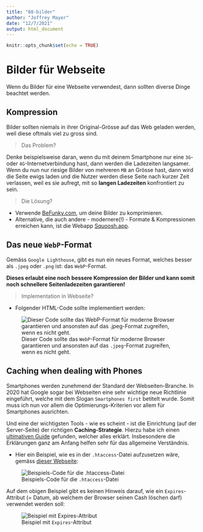 ```yaml
---
title: "08-bilder"
author: "Joffrey Mayer"
date: "12/7/2021"
output: html_document
---
```


```r
knitr::opts_chunk$set(echo = TRUE)
```

# Bilder für Webseite

Wenn du Bilder für eine Webseite verwendest, dann sollten diverse Dinge beachtet werden.

## Kompression

Bilder sollten niemals in ihrer Original-Grösse auf das Web geladen werden, weil diese oftmals viel zu gross sind. 

> Das Problem? 

Denke beispielsweise daran, wenn du mit deinem Smartphone nur eine `3G`- oder `4G`-Internetverbindung hast, dann werden die Ladezeiten langsamer. Wenn du nun nur riesige Bilder von mehreren `MB` an Grösse hast, dann wird die Seite ewigs laden und die Nutzer werden diese Seite nach kurzer Zeit verlassen, weil es sie aufregt, mit so **langen Ladezeiten** konfrontiert zu sein.

> Die Lösung?

- Verwende [BeFunky.com](https://www.befunky.com/), um deine Bilder zu komprimieren.
- Alternative, die auch andere - modernere(!) - Formate & Kompressionen erreichen kann, ist die Webapp [Squoosh.app](https://squoosh.app/).

## Das neue `WebP`-Format

Gemäss `Google Lighthouse`, gibt es nun ein neues Format, welches besser als `.jpeg` oder `.png` ist: das `WebP`-Format. 

**Dieses erlaubt eine noch bessere Kompression der Bilder und kann somit noch schnellere Seitenladezeiten garantieren!**

> Implementation in Webseite?

- Folgender HTML-Code sollte implementiert werden:

![Dieser Code sollte das `WebP`-Format für moderne Browser garantieren und ansonsten auf das `.jpeg`-Format zugreifen, wenn es nicht geht.](./bilder/bild-optimierung/html-code-webp.png)

## Caching when dealing with Phones

Smartphones werden zunehmend der Standard der Webseiten-Branche. In 2020 hat Google sogar bei Webseiten eine sehr wichtige neue Richtlinie eingeführt, welche mit dem Slogan `Smartphones first` betitelt wurde. Somit muss ich nun vor allem die Optimierungs-Kriterien vor allem für Smartphones ausrichten. 

Und eine der wichtigsten Tools - wie es scheint - ist die Einrichtung (auf der Server-Seite) der richtigen **Caching-Strategie**. Hierzu habe ich einen [ultimativen Guide](https://imagekit.io/blog/ultimate-guide-to-http-caching-for-static-assets/) gefunden, welcher alles erklärt. Insbesondere die Erklärungen ganz am Anfang helfen sehr für das allgemeine Verständnis.

- Hier ein Beispiel, wie es in der `.htaccess`-Datei aufzusetzen wäre, gemäss [dieser Webseite](https://www.df.eu/blog/http-cache-control-browser-caching-steuern-mit-htaccess/):

![Beispiels-Code für die `.htaccess`-Datei](./bilder/bild-optimierung/example-htaccess-caching.png)

Auf dem obigen Beispiel gibt es keinen Hinweis darauf, wie ein `Expires`-Attribut (= Datum, ab welchem der Browser seinen Cash löschen darf) verwendet werden soll:

![Beispiel mit `Expires`-Attribut](./bilder/bild-optimierung/example-caching.png)

